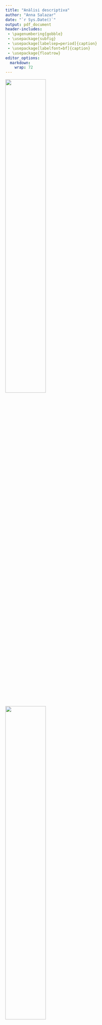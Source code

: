 ```yaml
---
title: "Anàlisi descriptiva"
author: "Anna Salazar"
date: "`r Sys.Date()`"
output: pdf_document
header-includes:
 - \pagenumbering{gobble}
 - \usepackage{subfig}
 - \usepackage[labelsep=period]{caption}
 - \usepackage[labelfont=bf]{caption}
 - \usepackage{floatrow}
editor_options:
  markdown:
    wrap: 72
---
```

\vspace{130mm}

<left>
![](~/Documents/GitHub/TFG/Imatges portada/fme.png){width="50%"}
</left> <right>
![](~/Documents/GitHub/TFG/Imatges portada/UB.png){width="50%"}
</right> 
\newpage

\renewcommand{\contentsname}{Índex}
\renewcommand{\figurename}{Figura}
\renewcommand{\tablename}{Taula}
\floatsetup[table]{capposition=bottom}
\floatsetup[figure]{capposition=bottom}
\captionsetup{width=.75\textwidth}
\tableofcontents

\pagebreak

\pagenumbering{arabic}

```r
knitr::opts_chunk$set(echo = FALSE)
#install.packages("bigrquery")
library(bigrquery)
library(kableExtra)
library(DBI)
library(knitr)
library(dplyr)
library(VIM)
library(tidyverse)
library(summarytools)
library(reshape2)
library(ggplot2)
library(devtools)
library(naniar)
library(knitr)
library(forcats)

projecte <- "level-oxygen-353005"

dades <- dbConnect(
  bigrquery::bigquery(),
  project = projecte,
  dataset = "examen_final",
  billing = projecte
)
```


# Descripció de la base de dades

```r
bd <- data.frame(dbGetQuery(dades, 
          "SELECT * FROM `level-oxygen-353005.examen_final.person` AS B
 LEFT JOIN (SELECT T.*, HIT_RUN, TRAV_SP, PREV_SP
            FROM (SELECT A.*, COUNT(C.ST_CASE) AS NO_VEHICLES
                  FROM (SELECT `level-oxygen-353005.examen_final.accident`.*, 
                  COUNT(B1.ST_CASE) AS NO_PER
                        FROM `level-oxygen-353005.examen_final.accident` 
                              INNER JOIN 
                              `level-oxygen-353005.examen_final.person` AS B1
                        ON `level-oxygen-353005.examen_final.accident`.ST_CASE = B1.ST_CASE
                        GROUP BY `level-oxygen-353005.examen_final.accident`.ST_CASE, DAY, HOUR, MINUTE, RUR_URB, DAY_WEEK, FATALS, DRUNK_DR) AS A 
                      INNER JOIN `level-oxygen-353005.examen_final.vehicle` AS C
                      ON A.ST_CASE = C.ST_CASE
                      GROUP BY A.ST_CASE, DAY, HOUR, MINUTE, RUR_URB, DAY_WEEK, FATALS, DRUNK_DR, NO_PER) AS T INNER JOIN `level-oxygen-353005.examen_final.vehicle` AS C2
                      ON T.ST_CASE = C2.ST_CASE) AS T2
          ON B.ST_CASE = T2.ST_CASE"))

bd <- bd[,-c(1, 2, 7)]
n <- nrow(bd)

bd <- data.frame(bd)
for(i in c(2, 3, 4, 5, 8, 9, 14, 16)) {
  bd[,i]<-as.factor(bd[,i])
}
```

La base de dades que serà utilitzada al llarg de l'estudi prové d'una companyia d'assegurances per a vehicles i conté un llistat d’accidents de tràfic ocorreguts al desembre de 2015 als Estats Units, juntament amb un recompte de totes les persones (conductors, passatgers o vianants) involucrades als accidents i, finalment, un inventari de tots els vehicles involucrats als accidents.


Més concretament, a la base de dades es poden trobar les variables següents:

| Variable           | Tipus         | Descripció                                                                                                        |
|--------------------|---------------|-------------------------------------------------------------------------------------------------------------------|
| DAY                | Categòrica    | Dia de l’accident (de l’1 al 31)                                                                                  |
| HOUR               | Numèrica      | Hora de l’accident (99 = desconeguda)                                                                             |
| MINUTE             | Numèrica      | Minut de l’accident (99 = desconegut)                                                                             |
| RUR_URB            | Categòrica    | Informació sobre la localització (1 = Rural, 2 = Urbà, 6 = Via no classificada, 8 = No registrat, 9 = Desconegut) |
| DAY_WEEK           | Categòrica    | Dia de la setmana (1 = Diumenge, 2 = Dilluns, ..., 7 = Dissabte)                                                  |
| FATALS             | Numèrica      | Nombre de ferits a l’accident                                                                                     |
| DRUNK_DR           | Numèrica      | Nombre de conductors beguts involucrats a l’accident                                                              |
| NO_PER             | Numèrica      | Nombre de persones implicades en l'accident                                                                      |
| AGE                | Numèrica      | Edat de la persona (998 = No registrada, 999 = Desconeguda)                                                       |
| SEX                | Categòrica    | Sexe de la persona (1 = home, 2 = dona, 8 = No registrat, 9 = Desconegut)                                         |
| PER_TYP            | Categòrica    | Tipus de persona (1 = conductor, 2 = ocupant, resta de codis = altres)                                            |
| DOA                | Categòrica    | Tipus de víctima (0 = sobreviu, 7 = mort a l’accident, 8 = mort al trasllat, 9 = Desconegut)                      |
| NO_VEH             | Numèrica      | Nombre de vehicles implicats en l'accident                                                                        |
| HIT_RUN            | Categòrica    | Identificador de vehicle fugit (0 = No, 1 = Sí, 9 = Desconegut)                                                   |
| TRAV_SP            | Numèrica      | Velocitat estimada (mph)[^1] del vehicle quan va tenir l’accident (997,998 i 999 = Desconegut)                    |
| PREV_SP            | Categòrica    | Indicador d’existència de límit de velocitat permesa just abans de l’accident (997,998 i 999 = Desconegut)        |

: Llistat de variables de la base de dades

[^1]: mph vol dir milles per hora. 100 mph = 161 Km/h



## Objectius del projecte

Estudiant aquesta base de dades sobre persones que s'han vist implicades, de forma directa o indirecta, en accidents de trànsit es preten:

- Representar les dades de manera nítida

- Analitzar els diferents perfils de persones que pateixen accidents de trànsit

- Desenvolupar un model de predicció que ens permeti establir el tipus de víctima que serà cada persona depenent les característiques de l'accident i els vehicles. 

- Estudiar les relacions de dependència entre variables

\pagebreak

# Preprocessament

La base de dades d'aquest projecte està formada per `r ncol(bd)` variables (columnes) i `r n` individus (files).

Les variables que tenim són AGE, SEX, PER_TYP, DOA, DAY, HOUR, MINUTE, RUR_URB, DAY_WEEK, FATALS, DRUNK_DR, NO_PER, NO_VEHICLES, HIT_RUN, TRAV_SP i PREV_SP.


## Missings

Per a poder tractar les dades mancants de la base de dades, en primer lloc haurem de tranformar-les, ja que les variables que presenten dades mancants les tenen codificades.

En el cas de les variables numèriques amb *missings*, que són l'edat (AGE), l'hora (HOUR), el minut (MINUTE) i la velocitat estimada del vehicle quan va tenir l'accident (TRAV_SP), les codificacions per aquestes dades són 99, 997, 998 o 999, depenent de cada cas.

```r
bd <- bd %>% replace_with_na(replace = list(TRAV_SP = c(997, 998, 999)))
bd$TRAV_SP <- bd$TRAV_SP*1.61
bd <- bd %>% replace_with_na(replace = list(AGE = c(998, 999)))
bd <- bd %>% replace_with_na(replace = list(MINUTE = c(99)))
bd <- bd %>% replace_with_na(replace = list(HOUR = c(99)))
```

Un cop transformades aquestes dades, podem visualitzar a la taula següent els *missings* per cada variable numèrica, tant en terme absolut com relatiu.

```r
propmiss <- function(dataframe) lapply(dataframe,function(x) data.frame(na = sum(is.na(x)),
                    n = length(x),  propNA = round(sum(is.na(x))/length(x),4) * 100))
missings <- propmiss(bd[,c(1, 6, 7, 10, 11, 12, 13, 15)])
missings <- do.call(rbind.data.frame, missings)
kable(missings[,-2], caption = "Percentatge de missings per variable", col.names = c("NA","Percentatge de NA"), format="latex", position = "h!") 
```

## Outliers

*Per fer*

## Variable resposta

Ja que un dels objectius del treball és el desenvolupament d'un model de predicció que ens permeti establir el tipus de víctima que serà cada persona, depenent les característiques de l'accident i els vehicles, la variable depenent o resposta del treball és `DOA`. 

A continuació es pot veure un breu anàlisi descriptiu de la variable:

```r
levels(bd$DOA) <- c("Sobreviu", "Mort a l'accident", "Mort al trasllat", 
                    "Desconegut")
st_options(plain.ascii  = FALSE,  headings = FALSE, footnote = NA,
          style = 'grid', dfSummary.varnumbers = FALSE,
          dfSummary.valid.col = TRUE, tmp.img.dir  = "img", round.digits = 3,
          dfSummary.silent = TRUE, dfSummary.graph.col= FALSE)
dfSummary(bd[,4]) 
```

No hi ha cap dada mancant en aquesta variable, encara que hi ha $3$ persones de que quals el seu estat després de l'accident és desconegut. 

## Categoritzar

En el cas de les dades mancants que es troben en variables categòriques, el que es farà serà factoritzar-les i, seguidament, definir els nivells que presenta el factor. Així, per exemple, la variable **PER_TYP** presenta $8$ nivells que s'han d'agrupar en $3$ (*Conductor*, *Ocupant* i *Altres*). 

A continuació es mostren els canvis realitzats a algunes de les variables categòriques de la base de dades:

**PER_TYP**: Tipus de persona (1 = conductor, 2 = ocupant, resta de codis = altres).

Abans

```r
levels(bd$PER_TYP)
```

Després

```r
levels(bd$PER_TYP) <- c("Conductor", "Ocupant", "Altres", "Altres", "Altres", 
                        "Altres", "Altres", "Altres")
levels(bd$PER_TYP)
```

**HIT_RUN**: Identificador de vehicle fugit (0 = No, 1 = Sí, 9 = Desconegut).

Abans

```r
levels(bd$HIT_RUN)
```

Després

```r
levels(bd$HIT_RUN) <- c("No", "Sí", "Desconegut")
levels(bd$HIT_RUN)
```

**PREV_SP**: Indicador d’existència de límit de velocitat permesa just abans de l’accident (997,998 i 999 = Desconegut).

Abans

```r
levels(bd$PREV_SP)
```

Després

```r
levels(bd$PREV_SP) <- c("0", "1", "2", "3", "4", "5", "7", "9", "Desconegut", 
                        "Desconegut")
levels(bd$PREV_SP)
```

**DAY_WEEK**: Dia de la setmana (1 = Diumenge, 2 = Dilluns, . . . , 7 = Dissabte).

Abans

```r
levels(bd$DAY_WEEK)
```

Després

```r
levels(bd$DAY_WEEK) <- c("Diumenge", "Dilluns", "Dimarts", "Dimecres", "Dijous",
                         "Divendres", "Dissabte")
levels(bd$DAY_WEEK)
```

**SEX**: Sexe de la persona (1 = home, 2 = dona, 8 = No registrat, 9 = Desconegut).

Abans

```r
levels(bd$SEX)
```

Després

```r
levels(bd$SEX) <- c("Home", "Dona", "No registrat", "Desconegut")
levels(bd$SEX)
```

**RUR_URB**: Informació sobre la localització (1 = Rural, 2 = Urbà, 6 = Via no classificada, 8 = No registrat, 9 = Desconegut). 

Abans

```r
levels(bd$RUR_URB)
```

Després

```r
levels(bd$RUR_URB) <- c("Rural", "Urbà", "Via no classificada", 
                        "No registrat", "Desconegut")
levels(bd$RUR_URB)
```

```r
lev <- c("1", "2", "3", "4", "5", "6", "7", "8", "9", "10", "11", "12", "13", 
         "14", "15", "16", "17", "18", "19", "20", "21", "22", "23", "24", "25",
         "26", "27", "28", "29", "30", "31")
bd$DAY <- factor(bd$DAY, levels = lev)
```

\pagebreak

# Anàlisi univariant

```r
descriptiva <- function(X, nom,dades){
  if (!(is.numeric(X) || class(X) == "Date")){ 
    frecs <- table(as.factor(X), useNA = "no"); proportions <- frecs/n
    dataf <- data.frame(x = levels(as.factor(X)), y = frecs)
    par(mfrow=c(1,2))
    print(ggplot(dataf, aes(x = "", y = frecs, fill = x)) + 
            geom_bar(stat = "identity", width = 1) + 
            scale_y_continuous(expand = c(0,0)) + coord_polar("y", start = 0) +
            scale_fill_brewer(palette = "YlGnBu") +
            theme_minimal())
    print(ggplot(dataf, aes(x = x, y=frecs)) + geom_bar(stat = "identity", 
          color = "#1d91c0", fill = "#1d91c0") + 
            scale_y_continuous(expand = c(0,0)) + theme_void())
    x <- data.frame(X)
    colnames(x) <- nom
    st_options(plain.ascii  = FALSE,  headings = FALSE, footnote = NA,
          style = 'grid', dfSummary.varnumbers = FALSE,
          dfSummary.valid.col = FALSE, tmp.img.dir  = "img", round.digits = 3,
          dfSummary.silent = TRUE, dfSummary.graph.col= FALSE)
    dfSummary(x) 

   }else{
      par(mfrow=c(1,2))
      print(ggplot(dades, aes(x = X)) + geom_bar(col = "#1d91c0", fill = 
      "#1d91c0") + theme_minimal())
      print(ggplot(dades, aes(y = X)) + geom_boxplot(col = "#1d91c0", outlier.colour="red", outlier.shape=8,
       outlier.size=4) + theme_minimal())
       a <- descr(X, transpose = TRUE, stats = c("N.Valid", "min", "q1", "med", 
                 "mean", "sd", "q3", "max", "iqr"), style = "rmarkdown", justify 
                 = "center")
       rownames(a) <- NULL
       kable(a, caption = paste("Resum numèric de la variable", nom), 
             format = "latex", position = "h!")
   }
}

descriptiva2 <- function(X, nom, dades){
  if (!(is.numeric(X) || class(X) == "Date")){ 
    frecs <- table(X, useNA = "no"); proportions <- frecs/n
    dataf <- data.frame(x = levels(X), y = frecs)
    print(ggplot(dataf, aes(x = levels(X), y = frecs)) + geom_bar(stat = "identity", 
          color = "#1d91c0", fill = "#1d91c0") + 
            scale_y_continuous(expand = c(0,0)) +
  scale_x_discrete(limits = lev) +  theme(
        axis.text.x=element_text(angle = 90, size = 12),
        axis.text.y=element_text(hjust = 1, vjust = 0.8, size = 15)) + theme_minimal())
   }else{
      print(ggplot(dades, aes(x = X)) + geom_bar(col = "#1d91c0", fill = 
      "#1d91c0") + theme_minimal())
       a <- descr(X, transpose = TRUE, stats = c("N.Valid", "min", "q1", "med", 
                 "mean", "sd", "q3", "max", "iqr"), style = "rmarkdown", justify 
                 = "center")
       rownames(a) <- NULL
       kable(a, caption = paste("Resum numèric de la variable", nom), 
             format = "latex", position = "h!")
   }
}
```

## Variables numèriques

**HOUR**: Hora de l’accident (99 = desconeguda).  Tipus de variable: `r class(bd$HOUR)`

```r
par(mfrow=c(1,2))
descriptiva(bd[,6], "Hora de l'accident", dades = bd)
```

**MINUTE**: Minut de l’accident (99 = desconegut). Tipus de variable: `r class(bd$MINUTE)`

```r
descriptiva(bd[,7], "Minut de l'accident", dades = bd)
```

\pagebreak

**FATALS**: Nombre de ferits a l’accident. Tipus de variable: `r class(bd$FATALS)`

```r
par(mfrow=c(1,2))
descriptiva(bd[,10], "Nombre de ferits a l’accident", dades = bd)
```

\pagebreak

**DRUNK_DR**: Nombre de conductors beguts involucrats a l’accident. Tipus de variable: `r class(bd$DRUNK_DR)`

```r
par(mfrow=c(1,2))
descriptiva(bd[,11], "Nombre de conductors beguts", dades = bd)
```

\pagebreak

**NO_PER**: Nombre de persones implicades en l’accident. Tipus de variable: `r class(bd$NO_PER)`

```r
par(mfrow=c(1,2))
descriptiva(bd[,12], "Nombre de persones implicades en l'accident", dades = bd)
```

\pagebreak

**AGE**: Edat de la persona (998 = No registrada, 999 = Desconeguda). Tipus de variable: `r class(bd$AGE)`

```r
par(mfrow=c(1,2))
descriptiva(bd[,1], "Edat", dades = bd)
```

\pagebreak

**NO_VEH**: Nombre de vehicles implicats en l’accident. Tipus de variable: `r class(bd$NO_VEH)`

```r
par(mfrow=c(1,2))
descriptiva(bd[,13], "Nombre de vehicles involucrats en l'accident", dades = bd)
```

\pagebreak

**TRAV_SP**: Velocitat estimada (km) del vehicle quan va tenir l’accident (997,998 i 999 = Desconegut). Tipus de variable: `r class(bd$TRAV_SP)`

```r
#fig.align = 'center',
par(mfrow=c(1,2))
descriptiva(bd[,15], "Velocitat estimada", dades = bd)
```

\pagebreak

## Variables categòriques

**DAY**: Dia de l’accident (de l’1 al 31). Tipus de variable: `r class(bd$DAY)`

```r

descriptiva2(bd[,5], colnames(bd)[5], dades = bd)
```


\pagebreak

**RUR_URB**: Informació sobre la localització (1 = Rural, 2 = Urbà, 6 = Via no classificada, 8 = No registrat, 9 = Desconegut). Tipus de variable: `r class(bd$RUR_URB)`

```r
par(mfrow=c(1,2))
descriptiva(bd[,8], "Localització", dades = bd)
```

\pagebreak

**DAY_WEEK**: Dia de la setmana (1 = Diumenge, 2 = Dilluns, . . . , 7 = Dissabte). Tipus de variable: `r class(bd$DAY_WEEK)`

```r
par(mfrow=c(1,2))
descriptiva(bd[,9], "Dia de la setmana", dades = bd)
```


**SEX**: Sexe de la persona (1 = home, 2 = dona, 8 = No registrat, 9 = Desconegut). Tipus de variable: `r class(bd$SEX)`

```r
par(mfrow=c(1,2))
descriptiva(bd[,2], "Sexe", dades = bd)
```

\pagebreak

**PER_TYP**: Tipus de persona (1 = conductor, 2 = ocupant, resta de codis = altres). Tipus de variable: `r class(bd$PER_TYP)`

```r
par(mfrow=c(1,2))
descriptiva(bd[,3], "Tipus de persona", dades = bd)
```

**DOA**: Tipus de víctima (0 = sobreviu, 7 = mort a l’accident, 8 = mort al trasllat, 9 = Desconegut). Tipus de variable: `r class(bd$DOA)` 

```r
par(mfrow=c(1,2))
descriptiva(bd[,4], "Tipus de víctima", dades = bd)
```

\pagebreak


**HIT_RUN**: Identificador de vehicle fugit (0 = No, 1 = Sí, 9 = Desconegut). Tipus de variable: `r class(bd$HIT_RUN)` 

```r
par(mfrow=c(1,2))
descriptiva(bd[,14], "Identificació del vehicle", dades = bd)
```

\pagebreak

**PREV_SP**: Indicador d’existència de límit de velocitat permesa just abans de l’accident (997,998 i 999 = Desconegut). Tipus de variable: `r class(bd$PREV_SP)` 

```r
par(mfrow=c(1,2))
descriptiva(bd[,16], "Indicador d’existència de límit de velocitat permesa just abans de l’accident", dades = bd)
```

